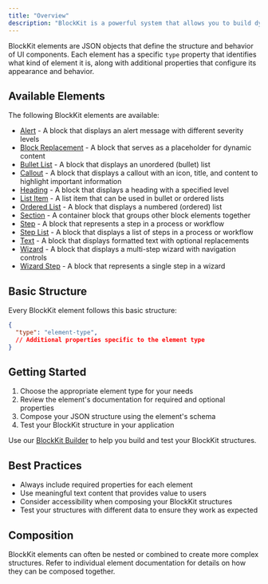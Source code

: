 ```yaml
---
title: "Overview"
description: "BlockKit is a powerful system that allows you to build dynamic user interfaces using JSON structures. It provides a set of predefined elements that can be composed together to create rich, interactive experiences."
---
```


BlockKit elements are JSON objects that define the structure and behavior of UI components. Each element has a specific `type` property that identifies what kind of element it is, along with additional properties that configure its appearance and behavior.

## Available Elements

The following BlockKit elements are available:

- [Alert](/platform/blockkit/alert) - A block that displays an alert message with different severity levels
- [Block Replacement](/platform/blockkit/blockreplacement) - A block that serves as a placeholder for dynamic content
- [Bullet List](/platform/blockkit/bulletlist) - A block that displays an unordered (bullet) list
- [Callout](/platform/blockkit/callout) - A block that displays a callout with an icon, title, and content to highlight important information
- [Heading](/platform/blockkit/heading) - A block that displays a heading with a specified level
- [List Item](/platform/blockkit/listitem) - A list item that can be used in bullet or ordered lists
- [Ordered List](/platform/blockkit/orderedlist) - A block that displays a numbered (ordered) list
- [Section](/platform/blockkit/section) - A container block that groups other block elements together
- [Step](/platform/blockkit/step) - A block that represents a step in a process or workflow
- [Step List](/platform/blockkit/steplist) - A block that displays a list of steps in a process or workflow
- [Text](/platform/blockkit/text) - A block that displays formatted text with optional replacements
- [Wizard](/platform/blockkit/wizard) - A block that displays a multi-step wizard with navigation controls
- [Wizard Step](/platform/blockkit/wizardstep) - A block that represents a single step in a wizard

## Basic Structure

Every BlockKit element follows this basic structure:

```json
{
  "type": "element-type",
  // Additional properties specific to the element type
}
```

## Getting Started

1. Choose the appropriate element type for your needs
2. Review the element's documentation for required and optional properties
3. Compose your JSON structure using the element's schema
4. Test your BlockKit structure in your application

Use our [BlockKit Builder](https://app.smarterservices.com/elements/blockkit/builder) to help you build and test your BlockKit structures.

## Best Practices

- Always include required properties for each element
- Use meaningful text content that provides value to users
- Consider accessibility when composing your BlockKit structures
- Test your structures with different data to ensure they work as expected

## Composition

BlockKit elements can often be nested or combined to create more complex structures. Refer to individual element documentation for details on how they can be composed together.
